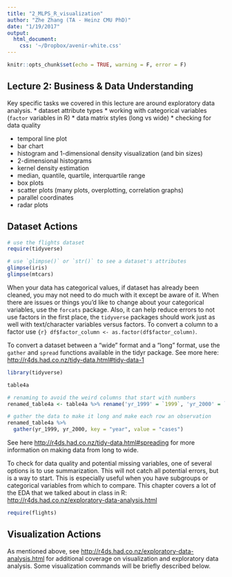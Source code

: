```yaml
---
title: "2_MLPS_R_visualization"
author: "Zhe Zhang (TA - Heinz CMU PhD)"
date: "1/19/2017"
output: 
  html_document:
    css: '~/Dropbox/avenir-white.css'
---
```


```r
knitr::opts_chunk$set(echo = TRUE, warning = F, error = F)
```

## Lecture 2: Business & Data Understanding

Key specific tasks we covered in this lecture are around exploratory data analysis.
* dataset attribute types
* working with categorical variables (`factor` variables in R)
* data matrix styles (long vs wide)
* checking for data quality 

* temporal line plot
* bar chart
* histogram and 1-dimensional density visualization (and bin sizes)
* 2-dimensional histograms
* kernel density estimation
* median, quantile, quartile, interquartile range
* box plots
* scatter plots (many plots, overplotting, correlation graphs)
* parallel coordinates
* radar plots

## Dataset Actions

```r
# use the flights dataset
require(tidyverse)

# use `glimpse()` or `str()` to see a dataset's attributes
glimpse(iris)
glimpse(mtcars)
```

When your data has categorical values, if dataset has already been cleaned, you may not need to do much with it except be aware of it. When there are issues or things you'd like to change about your categorical variables, use the `forcats` package. Also, it can help reduce errors to not use factors in the first place, the `tidyverse` packages should work just as well with text/character variables versus factors. To convert a column to a factor use `{r} df$factor_column <- as.factor(df$factor_column)`.

To convert a dataset between a "wide" format and a "long" format, use the `gather` and `spread` functions available in the tidyr package. See more here: <http://r4ds.had.co.nz/tidy-data.html#tidy-data-1>

```r
library(tidyverse)

table4a

# renaming to avoid the weird columns that start with numbers
renamed_table4a <- table4a %>% rename('yr_1999' = `1999`, 'yr_2000' = `2000`)

# gather the data to make it long and make each row an observation
renamed_table4a %>% 
  gather(yr_1999, yr_2000, key = "year", value = "cases")
```

See here <http://r4ds.had.co.nz/tidy-data.html#spreading> for more information on making data from long to wide.

To check for data quality and potential missing variables, one of several options is to use summarization. This will not catch all potential errors, but is a way to start. This is especially useful when you have subgroups or categorical variables from which to compare. This chapter covers a lot of the EDA that we talked about in class in R: <http://r4ds.had.co.nz/exploratory-data-analysis.html>

```r
require(flights)


```
## Visualization Actions

As mentioned above, see <http://r4ds.had.co.nz/exploratory-data-analysis.html> for additional coverage on visualization and exploratory data analysis. Some visualization commands will be briefly described below.

```r

```


